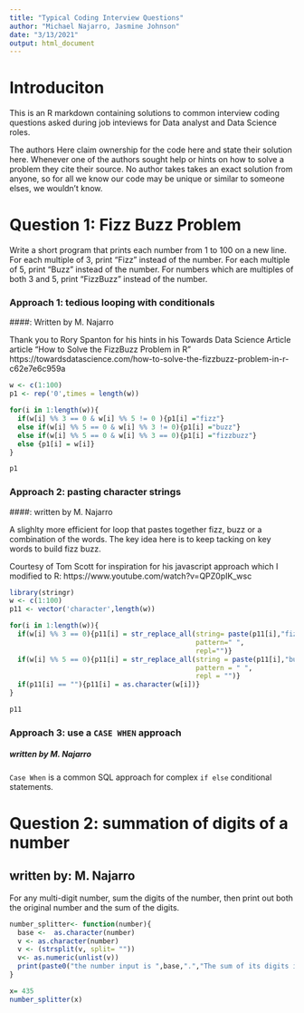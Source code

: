 ```yaml
---
title: "Typical Coding Interview Questions"
author: "Michael Najarro, Jasmine Johnson"
date: "3/13/2021"
output: html_document
---
```


# Introduciton

This is an R markdown containing solutions to common interview coding questions asked during job inteviews for Data analyst and Data Science roles.

The authors Here claim ownership for the code here and state their solution here. Whenever one of the authors sought help or hints on how to solve a problem they cite their source. No author takes takes an exact solution from anyone, so for all we know our code may be unique or similar to someone elses, we wouldn't know.

# Question 1: Fizz Buzz Problem

Write a short program that prints each number from 1 to 100 on a new line. For each multiple of 3, print "Fizz" instead of the number. For each multiple of 5, print "Buzz" instead of the number. For numbers which are multiples of both 3 and 5, print "FizzBuzz" instead of the number.

### Approach 1: tedious looping with conditionals
####: Written by M. Najarro

Thank you to Rory Spanton for his hints in his Towards Data Science Article article "How to Solve the FizzBuzz Problem in R" https://towardsdatascience.com/how-to-solve-the-fizzbuzz-problem-in-r-c62e7e6c959a

```r
w <- c(1:100)
p1 <- rep('0',times = length(w))

for(i in 1:length(w)){
  if(w[i] %% 3 == 0 & w[i] %% 5 != 0 ){p1[i] ="fizz"}
  else if(w[i] %% 5 == 0 & w[i] %% 3 != 0){p1[i] ="buzz"}
  else if(w[i] %% 5 == 0 & w[i] %% 3 == 0){p1[i] ="fizzbuzz"}
  else {p1[i] = w[i]}
}

p1
```

### Approach 2: pasting character strings
####: written by M. Najarro

A slighlty more efficient for loop that pastes together fizz, buzz or a combination of the words. The key idea here is to keep tacking on key words to build fizz buzz.

Courtesy of Tom Scott for inspiration for his javascript approach which I modified to R: https://www.youtube.com/watch?v=QPZ0pIK_wsc

```r
library(stringr)
w <- c(1:100)
p11 <- vector('character',length(w))

for(i in 1:length(w)){
  if(w[i] %% 3 == 0){p11[i] = str_replace_all(string= paste(p11[i],"fizz"),
                                              pattern=" ",
                                              repl="")}
  if(w[i] %% 5 == 0){p11[i] = str_replace_all(string = paste(p11[i],"buzz"),
                                              pattern = " ",
                                              repl = "")}
  if(p11[i] == ""){p11[i] = as.character(w[i])}
}

p11
```

### Approach 3: use a `CASE WHEN` approach
##### written by M. Najarro

`Case When` is a common SQL approach for complex `if else` conditional statements.



# Question 2: summation of digits of a number
## written by: M. Najarro

For any multi-digit number, sum the digits of the number, then print out both the original number and the sum of the digits.

```r
number_splitter<- function(number){
  base <-  as.character(number)
  v <- as.character(number)
  v <- (strsplit(v, split= ""))
  v<- as.numeric(unlist(v))
  print(paste0("the number input is ",base,".","The sum of its digits is: ",sum(v)))
}

x= 435
number_splitter(x)
```

